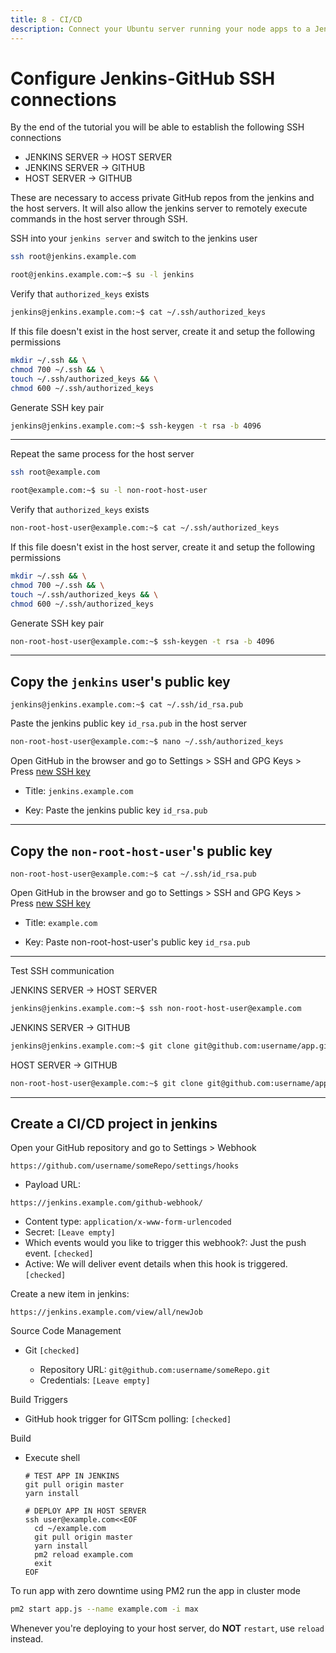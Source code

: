 ```yaml
---
title: 8 - CI/CD
description: Connect your Ubuntu server running your node apps to a Jenkins server to complete a CI/CD setup.
---
```


# Configure Jenkins-GitHub SSH connections

By the end of the tutorial you will be able to establish the following SSH connections

- JENKINS SERVER -> HOST SERVER
- JENKINS SERVER -> GITHUB
- HOST SERVER -> GITHUB

These are necessary to access private GitHub repos from the jenkins and the host servers. It will also allow the jenkins server to remotely execute commands in the host server through SSH.

SSH into your `jenkins server` and switch to the jenkins user

```sh
ssh root@jenkins.example.com
```

```sh
root@jenkins.example.com:~$ su -l jenkins
```

Verify that `authorized_keys` exists

```sh
jenkins@jenkins.example.com:~$ cat ~/.ssh/authorized_keys
```

If this file doesn't exist in the host server, create it and setup the following permissions

```sh
mkdir ~/.ssh && \
chmod 700 ~/.ssh && \
touch ~/.ssh/authorized_keys && \
chmod 600 ~/.ssh/authorized_keys
```

Generate SSH key pair

```sh
jenkins@jenkins.example.com:~$ ssh-keygen -t rsa -b 4096
```

---

Repeat the same process for the host server

```sh
ssh root@example.com
```

```sh
root@example.com:~$ su -l non-root-host-user
```

Verify that `authorized_keys` exists

```sh
non-root-host-user@example.com:~$ cat ~/.ssh/authorized_keys
```

If this file doesn't exist in the host server, create it and setup the following permissions

```sh
mkdir ~/.ssh && \
chmod 700 ~/.ssh && \
touch ~/.ssh/authorized_keys && \
chmod 600 ~/.ssh/authorized_keys
```

Generate SSH key pair

```sh
non-root-host-user@example.com:~$ ssh-keygen -t rsa -b 4096
```

---

## Copy the `jenkins` user's public key

```
jenkins@jenkins.example.com:~$ cat ~/.ssh/id_rsa.pub
```

Paste the jenkins public key `id_rsa.pub` in the host server

```sh
non-root-host-user@example.com:~$ nano ~/.ssh/authorized_keys
```

Open GitHub in the browser and go to Settings > SSH and GPG Keys > Press [new SSH key](https://github.com/settings/ssh/new)

- Title: `jenkins.example.com`

- Key: Paste the jenkins public key `id_rsa.pub`

---

## Copy the `non-root-host-user`'s public key

```
non-root-host-user@example.com:~$ cat ~/.ssh/id_rsa.pub
```

Open GitHub in the browser and go to Settings > SSH and GPG Keys > Press [new SSH key](https://github.com/settings/ssh/new)

- Title: `example.com`

- Key: Paste non-root-host-user's public key `id_rsa.pub`

---

Test SSH communication

JENKINS SERVER -> HOST SERVER

```sh
jenkins@jenkins.example.com:~$ ssh non-root-host-user@example.com
```

JENKINS SERVER -> GITHUB

```sh
jenkins@jenkins.example.com:~$ git clone git@github.com:username/app.git
```

HOST SERVER -> GITHUB

```sh
non-root-host-user@example.com:~$ git clone git@github.com:username/app.git
```

---

## Create a CI/CD project in jenkins

Open your GitHub repository and go to Settings > Webhook

```
https://github.com/username/someRepo/settings/hooks
```

- Payload URL:

```
https://jenkins.example.com/github-webhook/
```

- Content type: `application/x-www-form-urlencoded`
- Secret: `[Leave empty]`
- Which events would you like to trigger this webhook?: Just the push event. `[checked]`
- Active: We will deliver event details when this hook is triggered. `[checked]`

Create a new item in jenkins:

```
https://jenkins.example.com/view/all/newJob
```

Source Code Management

- Git `[checked]`

  - Repository URL: `git@github.com:username/someRepo.git`
  - Credentials: `[Leave empty]`

Build Triggers

- GitHub hook trigger for GITScm polling: `[checked]`

Build

- Execute shell

  ```
  # TEST APP IN JENKINS
  git pull origin master
  yarn install

  # DEPLOY APP IN HOST SERVER
  ssh user@example.com<<EOF
    cd ~/example.com
    git pull origin master
    yarn install
    pm2 reload example.com
    exit
  EOF
  ```

To run app with zero downtime using PM2 run the app in cluster mode

```sh
pm2 start app.js --name example.com -i max
```

Whenever you're deploying to your host server, do **NOT** `restart`, use `reload` instead.
